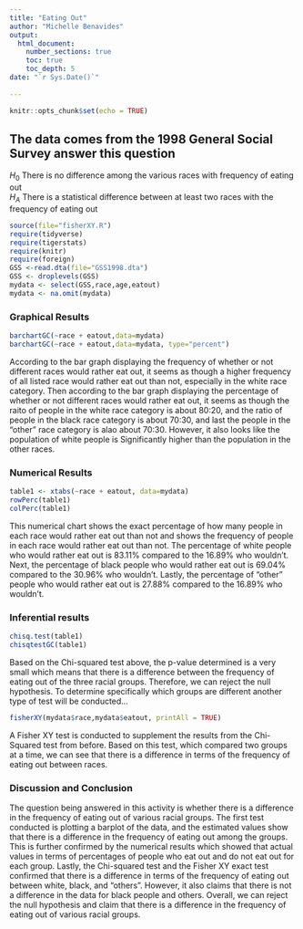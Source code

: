 ```yaml
---
title: "Eating Out"
author: "Michelle Benavides"
output: 
  html_document:
    number_sections: true
    toc: true
    toc_depth: 5
date: "`r Sys.Date()`"    
    
---
```


```r
knitr::opts_chunk$set(echo = TRUE)
```

## The data comes from the 1998 General Social Survey answer this question

$H_0$ There is no difference among the various races with frequency of eating out  
$H_A$ There is a statistical difference between at least two races with the frequency of eating out  


```r
source(file="fisherXY.R")
require(tidyverse)
require(tigerstats)
require(knitr)
require(foreign)
GSS <-read.dta(file="GSS1998.dta")
GSS <- droplevels(GSS)
mydata <- select(GSS,race,age,eatout)
mydata <- na.omit(mydata)
```

### Graphical Results

```r
barchartGC(~race + eatout,data=mydata)
barchartGC(~race + eatout,data=mydata, type="percent")

```

According to the bar graph displaying the frequency of whether or not different races would rather eat out, it seems as though a higher frequency of all listed race would rather eat out than not, especially in the white race category. Then according to the bar graph displaying the percentage of whether or not different races would rather eat out, it seems as though the raito of people in the white race category is about 80:20, and the ratio of people in the black race category is about 70:30, and last the people in the "other" race category is alao about 70:30. However, it also looks like the population of white people is Significantly higher than the population in the other races. 

### Numerical Results

```r
table1 <- xtabs(~race + eatout, data=mydata)
rowPerc(table1)
colPerc(table1)
```

This numerical chart shows the exact percentage of how many people in each race would rather eat out than not and shows the frequency of people in each race would rather eat out than not. The percentage of white people who would rather eat out is 83.11% compared to the 16.89% who wouldn't. Next, the percentage of black people who would rather eat out is 69.04% compared to the 30.96% who wouldn't. Lastly, the percentage of "other" people who would rather eat out is 27.88% compared to the 16.89% who wouldn't. 

### Inferential results

```r
chisq.test(table1)
chisqtestGC(table1)
```

Based on the Chi-squared test above, the p-value determined is a very small which means that there is a difference between the frequency of eating out of the three racial groups. Therefore, we can reject the null hypothesis. To determine specifically which groups are different another type of test will be conducted... 

```r
fisherXY(mydata$race,mydata$eatout, printAll = TRUE)
```

A Fisher XY test is conducted to supplement the results from the Chi-Squared test from before. Based on this test, which compared two groups at a time, we can see that there is a difference in terms of the frequency of eating out between races. 

### Discussion and Conclusion

The question being answered in this activity is whether there is a difference in the frequency of eating out of various racial groups. The first test conducted is plotting a barplot of the data, and the estimated values show that there is a difference in the frequency of eating out among the groups. This is further confirmed by the numerical results which showed that actual values in terms of percentages of people who eat out and do not eat out for each group. Lastly, the Chi-squared test and the Fisher XY exact test confirmed that there is a difference in terms of the frequency of eating out between white, black, and "others". However, it also claims that there is not a difference in the data for black people and others. Overall, we can reject the null hypothesis and claim that there is a difference in the frequency of eating out of various racial groups. 
